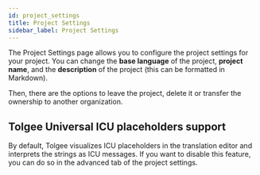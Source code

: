 ---
id: project_settings
title: Project Settings
sidebar_label: Project Settings
---


The Project Settings page allows you to configure the project settings for your project.
You can change the **base language** of the project, **project name**, and the **description** of the project (this can be formatted in Markdown).

Then, there are the options to leave the project, delete it or transfer the ownership to another organization.

<ScreenshotWrapper
  src="/img/docs/platform/project-settings.webp"
  alt="Project settings"
/>

## Tolgee Universal ICU placeholders support
By default, Tolgee visualizes ICU placeholders in the translation editor and interprets the strings as ICU messages.
If you want to disable this feature, you can do so in the advanced tab of the project settings.


<ScreenshotWrapper
  src="/img/docs/platform/project_settings_icu.webp"
  alt="Project settings > ICU placeholders support"
/>
